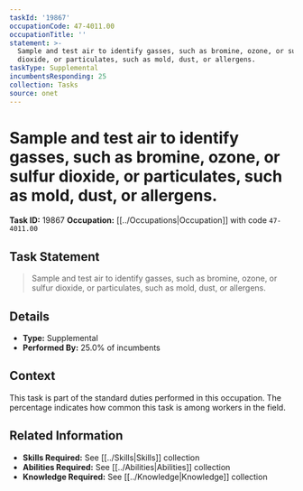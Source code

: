 ```yaml
---
taskId: '19867'
occupationCode: 47-4011.00
occupationTitle: ''
statement: >-
  Sample and test air to identify gasses, such as bromine, ozone, or sulfur
  dioxide, or particulates, such as mold, dust, or allergens.
taskType: Supplemental
incumbentsResponding: 25
collection: Tasks
source: onet
---
```

# Sample and test air to identify gasses, such as bromine, ozone, or sulfur dioxide, or particulates, such as mold, dust, or allergens.

**Task ID:** 19867
**Occupation:** [[../Occupations|Occupation]] with code `47-4011.00`

## Task Statement

> Sample and test air to identify gasses, such as bromine, ozone, or sulfur dioxide, or particulates, such as mold, dust, or allergens.

## Details

- **Type:** Supplemental
- **Performed By:** 25.0% of incumbents

## Context

This task is part of the standard duties performed in this occupation. The percentage indicates how common this task is among workers in the field.

## Related Information

- **Skills Required:** See [[../Skills|Skills]] collection
- **Abilities Required:** See [[../Abilities|Abilities]] collection
- **Knowledge Required:** See [[../Knowledge|Knowledge]] collection
